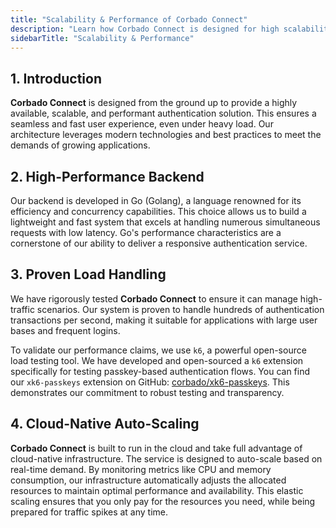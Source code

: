 ```yaml
---
title: "Scalability & Performance of Corbado Connect"
description: "Learn how Corbado Connect is designed for high scalability and performance. Ensure a reliable, fast passkey authentication experience for all users."
sidebarTitle: "Scalability & Performance"
---
```



<Demo />

## 1. Introduction

**Corbado Connect** is designed from the ground up to provide a highly available, scalable, and performant authentication solution. This ensures a seamless and fast user experience, even under heavy load. Our architecture leverages modern technologies and best practices to meet the demands of growing applications.

## 2. High-Performance Backend

Our backend is developed in Go (Golang), a language renowned for its efficiency and concurrency capabilities. This choice allows us to build a lightweight and fast system that excels at handling numerous simultaneous requests with low latency. Go's performance characteristics are a cornerstone of our ability to deliver a responsive authentication service.

## 3. Proven Load Handling

We have rigorously tested **Corbado Connect** to ensure it can manage high-traffic scenarios. Our system is proven to handle hundreds of authentication transactions per second, making it suitable for applications with large user bases and frequent logins.

To validate our performance claims, we use `k6`, a powerful open-source load testing tool. We have developed and open-sourced a `k6` extension specifically for testing passkey-based authentication flows. You can find our `xk6-passkeys` extension on GitHub: [corbado/xk6-passkeys](https://github.com/corbado/xk6-passkeys). This demonstrates our commitment to robust testing and transparency.

## 4. Cloud-Native Auto-Scaling

**Corbado Connect** is built to run in the cloud and take full advantage of cloud-native infrastructure. The service is designed to auto-scale based on real-time demand. By monitoring metrics like CPU and memory consumption, our infrastructure automatically adjusts the allocated resources to maintain optimal performance and availability. This elastic scaling ensures that you only pay for the resources you need, while being prepared for traffic spikes at any time.